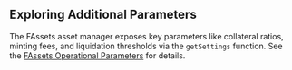 ## Exploring Additional Parameters

The FAssets asset manager exposes key parameters like collateral ratios, minting fees, and liquidation thresholds via the `getSettings` function.
See the [FAssets Operational Parameters](/fassets/operational-parameters/#asset-manager-operational-parameters) for details.
